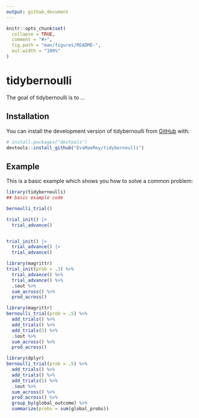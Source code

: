 ```yaml
---
output: github_document
---
```


<!-- README.md is generated from README.Rmd. Please edit that file -->

```r
knitr::opts_chunk$set(
  collapse = TRUE,
  comment = "#>",
  fig.path = "man/figures/README-",
  out.width = "100%"
)
```

# tidybernoulli

<!-- badges: start -->
<!-- badges: end -->

The goal of tidybernoulli is to ...

## Installation

You can install the development version of tidybernoulli from [GitHub](https://github.com/) with:

``` r
# install.packages("devtools")
devtools::install_github("EvaMaeRey/tidybernoulli")
```

## Example

This is a basic example which shows you how to solve a common problem:

```r
library(tidybernoulli)
## basic example code
```


```r
bernoulli_trial()

trial_init() |>
  trial_advance()


trial_init() |>
  trial_advance() |>
  trial_advance() 
```

```r
library(magrittr)
trial_init(prob = .3) %>%
  trial_advance() %>%
  trial_advance() %>%
  .$out %>%
  sum_across() %>%
  prod_across()
```



```r
library(magrittr)
bernoulli_trial(prob = .5) %>%
  add_trials() %>%
  add_trials() %>%
  add_trials(5) %>%
  .$out %>%
  sum_across() %>%
  prod_across()
```

```r
library(dplyr)
bernoulli_trial(prob = .5) %>%
  add_trials() %>%
  add_trials() %>%
  add_trials(5) %>%
  .$out %>%
  sum_across() %>%
  prod_across() %>%
  group_by(global_outcome) %>%
  summarize(probs = sum(global_probs))
```
